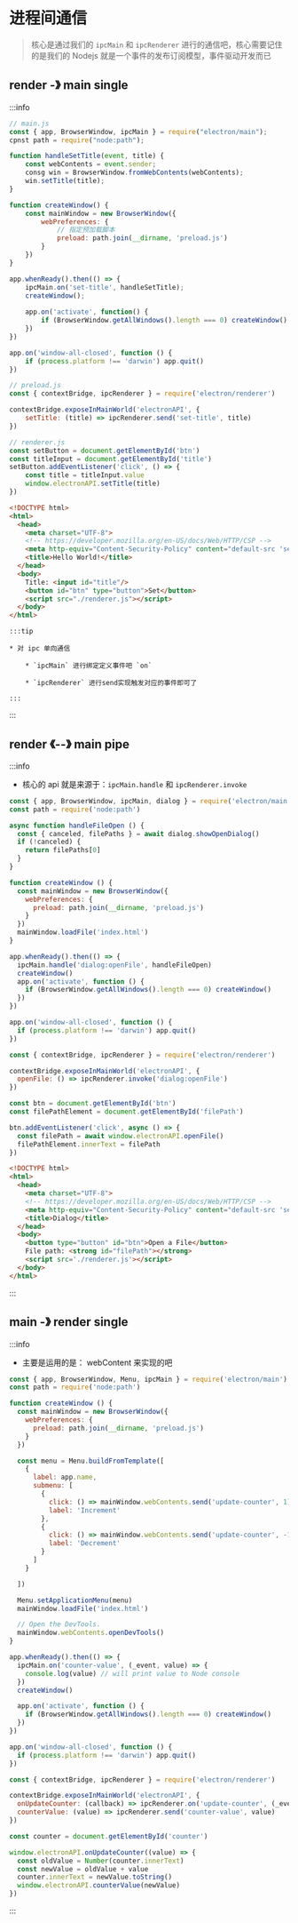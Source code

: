 # 进程间通信

> 核心是通过我们的 `ipcMain` 和 `ipcRenderer` 进行的通信吧，核心需要记住的是我们的 Nodejs 就是一个事件的发布订阅模型，事件驱动开发而已

## render -》 main single

:::info

```javascript
// main.js
const { app, BrowserWindow, ipcMain } = require("electron/main");
cpnst path = require("node:path");

function handleSetTitle(event, title) {
    const webContents = event.sender;
    consg win = BrowserWindow.fromWebContents(webContents);
    win.setTitle(title);
}

function createWindow() {
    const mainWindow = new BrowserWindow({
        webPreferences: {
            // 指定预加载脚本
            preload: path.join(__dirname, 'preload.js')
        }
    })
}

app.whenReady().then(() => {
    ipcMain.on('set-title', handleSetTitle);
    createWindow();
    
    app.on('activate', function() {
        if (BrowserWindow.getAllWindows().length === 0) createWindow()
    })
})

app.on('window-all-closed', function () {
    if (process.platform !== 'darwin') app.quit()
})
```

```javascript
// preload.js
const { contextBridge, ipcRenderer } = require('electron/renderer')

contextBridge.exposeInMainWorld('electronAPI', {
    setTitle: (title) => ipcRenderer.send('set-title', title)
})
```

```javascript
// renderer.js
const setButton = document.getElementById('btn')
const titleInput = document.getElementById('title')
setButton.addEventListener('click', () => {
    const title = titleInput.value
    window.electronAPI.setTitle(title)
})
```

```html 
<!DOCTYPE html>
<html>
  <head>
    <meta charset="UTF-8">
    <!-- https://developer.mozilla.org/en-US/docs/Web/HTTP/CSP -->
    <meta http-equiv="Content-Security-Policy" content="default-src 'self'; script-src 'self'">
    <title>Hello World!</title>
  </head>
  <body>
    Title: <input id="title"/>
    <button id="btn" type="button">Set</button>
    <script src="./renderer.js"></script>
  </body>
</html>
```

    :::tip

    * 对 ipc 单向通信

        * `ipcMain` 进行绑定定义事件吧 `on`

        * `ipcRenderer` 进行send实现触发对应的事件即可了

    :::

:::

## render 《--》 main pipe

:::info

* 核心的 api 就是来源于：`ipcMain.handle` 和 `ipcRenderer.invoke`

```javascript
const { app, BrowserWindow, ipcMain, dialog } = require('electron/main')
const path = require('node:path')

async function handleFileOpen () {
  const { canceled, filePaths } = await dialog.showOpenDialog()
  if (!canceled) {
    return filePaths[0]
  }
}

function createWindow () {
  const mainWindow = new BrowserWindow({
    webPreferences: {
      preload: path.join(__dirname, 'preload.js')
    }
  })
  mainWindow.loadFile('index.html')
}

app.whenReady().then(() => {
  ipcMain.handle('dialog:openFile', handleFileOpen)
  createWindow()
  app.on('activate', function () {
    if (BrowserWindow.getAllWindows().length === 0) createWindow()
  })
})

app.on('window-all-closed', function () {
  if (process.platform !== 'darwin') app.quit()
})
```

```javascript
const { contextBridge, ipcRenderer } = require('electron/renderer')

contextBridge.exposeInMainWorld('electronAPI', {
  openFile: () => ipcRenderer.invoke('dialog:openFile')
})
```

```javascript
const btn = document.getElementById('btn')
const filePathElement = document.getElementById('filePath')

btn.addEventListener('click', async () => {
  const filePath = await window.electronAPI.openFile()
  filePathElement.innerText = filePath
})
```

```html
<!DOCTYPE html>
<html>
  <head>
    <meta charset="UTF-8">
    <!-- https://developer.mozilla.org/en-US/docs/Web/HTTP/CSP -->
    <meta http-equiv="Content-Security-Policy" content="default-src 'self'; script-src 'self'">
    <title>Dialog</title>
  </head>
  <body>
    <button type="button" id="btn">Open a File</button>
    File path: <strong id="filePath"></strong>
    <script src='./renderer.js'></script>
  </body>
</html>
```

:::

## main -》 render single

:::info

* 主要是运用的是： webContent 来实现的吧

```javascript
const { app, BrowserWindow, Menu, ipcMain } = require('electron/main')
const path = require('node:path')

function createWindow () {
  const mainWindow = new BrowserWindow({
    webPreferences: {
      preload: path.join(__dirname, 'preload.js')
    }
  })

  const menu = Menu.buildFromTemplate([
    {
      label: app.name,
      submenu: [
        {
          click: () => mainWindow.webContents.send('update-counter', 1),
          label: 'Increment'
        },
        {
          click: () => mainWindow.webContents.send('update-counter', -1),
          label: 'Decrement'
        }
      ]
    }

  ])

  Menu.setApplicationMenu(menu)
  mainWindow.loadFile('index.html')

  // Open the DevTools.
  mainWindow.webContents.openDevTools()
}

app.whenReady().then(() => {
  ipcMain.on('counter-value', (_event, value) => {
    console.log(value) // will print value to Node console
  })
  createWindow()

  app.on('activate', function () {
    if (BrowserWindow.getAllWindows().length === 0) createWindow()
  })
})

app.on('window-all-closed', function () {
  if (process.platform !== 'darwin') app.quit()
})
```

```javascript
const { contextBridge, ipcRenderer } = require('electron/renderer')

contextBridge.exposeInMainWorld('electronAPI', {
  onUpdateCounter: (callback) => ipcRenderer.on('update-counter', (_event, value) => callback(value)),
  counterValue: (value) => ipcRenderer.send('counter-value', value)
})
```

```javascript
const counter = document.getElementById('counter')

window.electronAPI.onUpdateCounter((value) => {
  const oldValue = Number(counter.innerText)
  const newValue = oldValue + value
  counter.innerText = newValue.toString()
  window.electronAPI.counterValue(newValue)
})
```

:::
